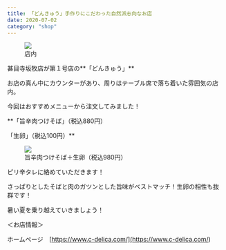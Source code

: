 ```yaml
---
title: 「どんきゅう」手作りにこだわった自然派志向なお店
date: 2020-07-02
category: "shop"
---
```


<figure><img src={require("./IMG_1837.jpg")} /><figcaption>店内</figcaption></figure>

甚目寺坂牧店が第１号店の**「どんきゅう」**

お店の真ん中にカウンターがあり、周りはテーブル席で落ち着いた雰囲気の店内。

今回はおすすめメニューから注文してみました！

**「旨辛肉つけそば」（税込880円）<br/>

「生卵」（税込100円）**

<figure><img src={require("./IMG_1838.jpg")} /><figcaption>旨辛肉つけそば＋生卵（税込980円）</figcaption></figure>

ピリ辛タレに絡めていただきます！

さっぱりとしたそばと肉のガツンとした旨味がベストマッチ！生卵の相性も抜群です！

暑い夏を乗り越えていきましょう！

＜お店情報＞<br/>

ホームページ　[https://www.c-delica.com/](<https://www.c-delica.com/>)




